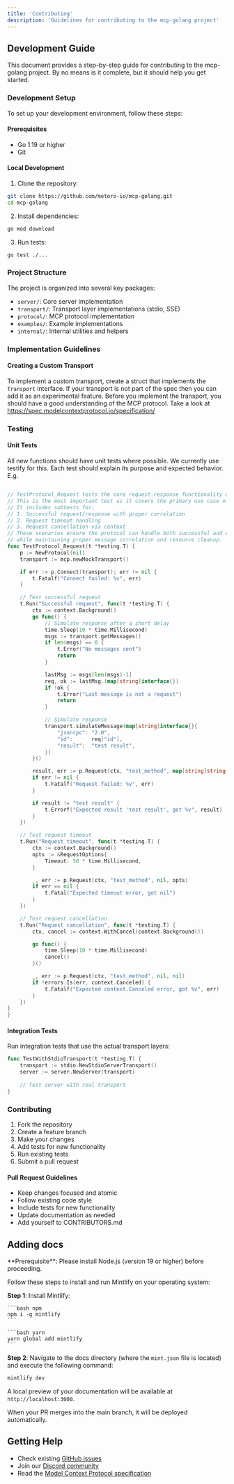 ```yaml
---
title: 'Contributing'
description: 'Guidelines for contributing to the mcp-golang project'
---
```

## Development Guide

This document provides a step-by-step guide for contributing to the mcp-golang project. By no means is it complete, but it should help you get started.

### Development Setup

To set up your development environment, follow these steps:

#### Prerequisites

- Go 1.19 or higher
- Git

#### Local Development

1. Clone the repository:
```bash
git clone https://github.com/metoro-io/mcp-golang.git
cd mcp-golang
```

2. Install dependencies:
```bash
go mod download
```

3. Run tests:
```bash
go test ./...
```

### Project Structure

The project is organized into several key packages:

- `server/`: Core server implementation
- `transport/`: Transport layer implementations (stdio, SSE)
- `protocol/`: MCP protocol implementation
- `examples/`: Example implementations
- `internal/`: Internal utilities and helpers

### Implementation Guidelines

#### Creating a Custom Transport

To implement a custom transport, create a struct that implements the `Transport` interface.
If your transport is not part of the spec then you can add it as an experimental feature.
Before you implement the transport, you should have a good understanding of the MCP protocol. Take a look at https://spec.modelcontextprotocol.io/specification/

### Testing

#### Unit Tests

All new functions should have unit tests where possible. We currently use testify for this.
Each test should explain its purpose and expected behavior. E.g.

```go

// TestProtocol_Request tests the core request-response functionality of the protocol.
// This is the most important test as it covers the primary use case of the protocol.
// It includes subtests for:
// 1. Successful request/response with proper correlation
// 2. Request timeout handling
// 3. Request cancellation via context
// These scenarios ensure the protocol can handle both successful and error cases
// while maintaining proper message correlation and resource cleanup.
func TestProtocol_Request(t *testing.T) {
	p := NewProtocol(nil)
	transport := mcp.newMockTransport()

	if err := p.Connect(transport); err != nil {
		t.Fatalf("Connect failed: %v", err)
	}

	// Test successful request
	t.Run("Successful request", func(t *testing.T) {
		ctx := context.Background()
		go func() {
			// Simulate response after a short delay
			time.Sleep(10 * time.Millisecond)
			msgs := transport.getMessages()
			if len(msgs) == 0 {
				t.Error("No messages sent")
				return
			}

			lastMsg := msgs[len(msgs)-1]
			req, ok := lastMsg.(map[string]interface{})
			if !ok {
				t.Error("Last message is not a request")
				return
			}

			// Simulate response
			transport.simulateMessage(map[string]interface{}{
				"jsonrpc": "2.0",
				"id":      req["id"],
				"result":  "test result",
			})
		}()

		result, err := p.Request(ctx, "test_method", map[string]string{"key": "value"}, nil)
		if err != nil {
			t.Fatalf("Request failed: %v", err)
		}

		if result != "test result" {
			t.Errorf("Expected result 'test result', got %v", result)
		}
	})

	// Test request timeout
	t.Run("Request timeout", func(t *testing.T) {
		ctx := context.Background()
		opts := &RequestOptions{
			Timeout: 50 * time.Millisecond,
		}

		_, err := p.Request(ctx, "test_method", nil, opts)
		if err == nil {
			t.Fatal("Expected timeout error, got nil")
		}
	})

	// Test request cancellation
	t.Run("Request cancellation", func(t *testing.T) {
		ctx, cancel := context.WithCancel(context.Background())

		go func() {
			time.Sleep(10 * time.Millisecond)
			cancel()
		}()

		_, err := p.Request(ctx, "test_method", nil, nil)
		if !errors.Is(err, context.Canceled) {
			t.Fatalf("Expected context.Canceled error, got %v", err)
		}
	})
}
}
```

#### Integration Tests

Run integration tests that use the actual transport layers:

```go
func TestWithStdioTransport(t *testing.T) {
    transport := stdio.NewStdioServerTransport()
    server := server.NewServer(transport)
    
    // Test server with real transport
}
```

### Contributing

1. Fork the repository
2. Create a feature branch
3. Make your changes
4. Add tests for new functionality
5. Run existing tests
6. Submit a pull request

#### Pull Request Guidelines

- Keep changes focused and atomic
- Follow existing code style
- Include tests for new functionality
- Update documentation as needed
- Add yourself to CONTRIBUTORS.md

## Adding docs


<Info>
    **Prerequisite**: Please install Node.js (version 19 or higher) before proceeding.
</Info>

Follow these steps to install and run Mintlify on your operating system:

**Step 1**: Install Mintlify:

<CodeGroup>

    ```bash npm
    npm i -g mintlify
    ```

    ```bash yarn
    yarn global add mintlify
    ```

</CodeGroup>

**Step 2**: Navigate to the docs directory (where the `mint.json` file is located) and execute the following command:

```bash
mintlify dev
```

A local preview of your documentation will be available at `http://localhost:3000`.

When your PR merges into the main branch, it will be deployed automatically.


## Getting Help

- Check existing [GitHub issues](https://github.com/metoro-io/mcp-golang/issues)
- Join our [Discord community](https://discord.gg/33saRwE3pT)
- Read the [Model Context Protocol specification](https://modelcontextprotocol.io/)
